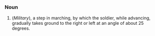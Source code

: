 =={{en}}==
===Noun===
#(''Military''), a step in marching, by which the soldier, while advancing, gradually takes ground to the right or left at an angle of about 25 degrees.